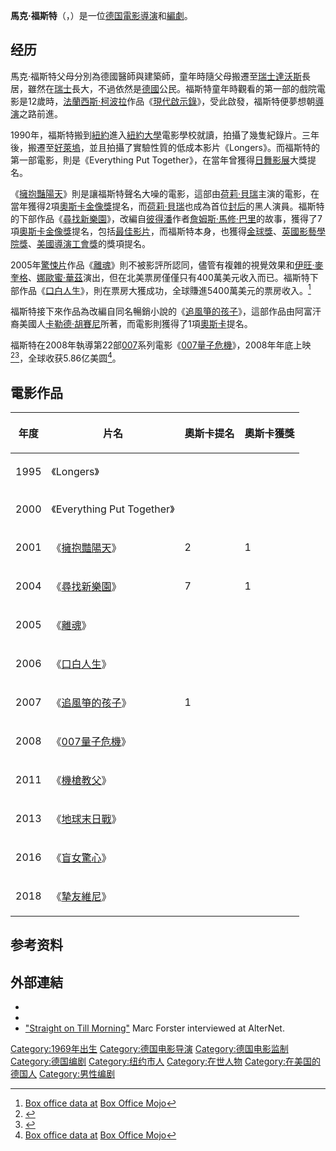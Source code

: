 {{noteTA
|T=zh-hans:马克·福斯特;zh-hk:馬可·科士打;zh-tw:馬克·福斯特;
|G1=Movie
|G2=Show
|1=zh-hans:马克;zh-hk:馬可;zh-tw:馬克;
|2=zh-hans:福斯特;zh-hk:科士打;zh-tw:福斯特;
}}
{{藝人
|圖片 = MarcForsterUpdated2014.jpg
| caption      = 2013年的福斯特
|圖片簡介 =馬克·福斯特
| 姓名         = 馬克·福斯特
| 類型         = 導演
| 英文名       = Marc Forster
| 出生日期     = {{birth date and age|1969|11|30}}
| 出生地點     = {{BRD}}[[烏爾姆|烏爾姆]]
| 活躍年代     = 1995年─現今
| 職業         = [[電影導演|電影導演]]、[[編劇|編劇]]
| IMDb         = 0286975
}}
'''馬克·福斯特'''（{{lang-de|Marc Forster}}，{{bd|1969年|11月30日|catIdx=Forster, Marc}}）是一位[[德国|德国]][[電影導演|電影導演]]和[[編劇|編劇]]。

==经历==
馬克·福斯特父母分別為德國醫師與建築師，童年時隨父母搬遷至[[瑞士|瑞士]][[達沃斯|達沃斯]]長居，雖然在[[瑞士|瑞士]]長大，不過依然是[[德國|德國]]公民。福斯特童年時觀看的第一部的戲院電影是12歲時，[[法蘭西斯·柯波拉|法蘭西斯·柯波拉]]作品《[[現代啟示錄|現代啟示錄]]》，受此啟發，福斯特便夢想朝[[導演|導演]]之路前進。

1990年，福斯特搬到[[紐約|紐約]]進入[[紐約大學|紐約大學]]電影學校就讀，拍攝了幾隻紀錄片。三年後，搬遷至[[好萊塢|好萊塢]]，並且拍攝了實驗性質的低成本影片《Longers》。而福斯特的第一部電影，則是《Everything Put Together》，在當年曾獲得[[日舞影展|日舞影展]]大獎提名。

《[[擁抱豔陽天|擁抱豔陽天]]》則是讓福斯特聲名大噪的電影，這部由[[荷莉·貝瑞|荷莉·貝瑞]]主演的電影，在當年獲得2項[[奧斯卡金像獎|奧斯卡金像獎]]提名，而[[荷莉·貝瑞|荷莉·貝瑞]]也成為首位[[奧斯卡最佳女主角獎|封后]]的黑人演員。福斯特的下部作品《[[尋找新樂園|尋找新樂園]]》，改編自[[彼得潘|彼得潘]]作者[[詹姆斯·馬修·巴里|詹姆斯·馬修·巴里]]的故事，獲得了7項[[奧斯卡金像獎|奧斯卡金像獎]]提名，包括[[奧斯卡最佳影片獎|最佳影片]]，而福斯特本身，也獲得[[金球獎|金球獎]]、[[BAFTA|英國影藝學院獎]]、[[美國導演工會獎|美國導演工會獎]]的獎項提名。

2005年[[驚悚片|驚悚片]]作品《[[離魂|離魂]]》則不被影評所認同，儘管有複雜的視覺效果和[[伊旺·麥奎格|伊旺·麥奎格]]、[[娜歐蜜·華茲|娜歐蜜·華茲]]演出，但在北美票房僅僅只有400萬美元收入而已。福斯特下部作品《[[口白人生|口白人生]]》，則在票房大獲成功，全球賺進5400萬美元的票房收入。<ref>[http://www.boxofficemojo.com/movies/?id=strangerthanfiction.htm Box office data at] [[Box_Office_Mojo|Box Office Mojo]]</ref>

福斯特接下來作品為改編自同名暢銷小說的《[[追風箏的孩子|追風箏的孩子]]》，這部作品由阿富汗裔美國人[[卡勒德·胡賽尼|卡勒德·胡賽尼]]所著，而電影則獲得了1項[[奧斯卡|奧斯卡]]提名。

福斯特在2008年執導第22部[[007|007]]系列電影《[[007量子危機|007量子危機]]》，2008年年底上映<ref name="forster">{{cite news| url=http://www.hollywoodreporter.com/hr/content_display/news/e3iccebdd9e18efe05191dda128a6adfd13| title=Forster back in action with 'Bond 22'| publisher=[[The_Hollywood_Reporter|The Hollywood Reporter]]| date=2007-06-19| accessdate=2007-06-19| archiveurl=https://web.archive.org/web/20070630003440/http://www.hollywoodreporter.com/hr/content_display/news/e3iccebdd9e18efe05191dda128a6adfd13| archivedate=2007-06-30| deadurl=yes}}</ref><ref>{{cite news | title = New Bond film title is confirmed | publisher = [[BBC_News_Online|BBC News Online]] | date = 2008-01-24 | url = http://news.bbc.co.uk/1/hi/entertainment/7206997.stm | accessdate = 2008-01-24 | archive-date = 2008-01-27 | archive-url = https://web.archive.org/web/20080127153108/http://news.bbc.co.uk/1/hi/entertainment/7206997.stm | dead-url = no }}</ref>，全球收获5.86亿美圆<ref>[http://boxofficemojo.com/movies/?id=jamesbond22.htm Box office data at] {{Wayback|url=http://boxofficemojo.com/movies/?id=jamesbond22.htm |date=20091028201044 }} [[Box_Office_Mojo|Box Office Mojo]]</ref>。

==電影作品==
{| class="wikitable"
! 年度 !! 片名 !! 奧斯卡提名 !! 奧斯卡獲獎
|-
| 1995 || 《Longers》|| || 
|-
| 2000 || 《Everything Put Together》|| || 
|-
| 2001 || 《[[擁抱豔陽天|擁抱豔陽天]]》 || 2 || 1
|-
| 2004 || 《[[尋找新樂園|尋找新樂園]]》 || 7 || 1
|-
| 2005 || 《[[離魂|離魂]]》 || ||
|-
| 2006 || 《[[口白人生|口白人生]]》 || ||
|-
| 2007 || 《[[追風箏的孩子|追風箏的孩子]]》 || 1 ||
|-
| 2008 || 《[[007量子危機|007量子危機]]》 || || 
|-
| 2011 || 《[[機槍教父|機槍教父]]》 || || 
|-
| 2013 || 《[[地球末日戰|地球末日戰]]》|| || 
|-
| 2016 || 《[[盲女驚心|盲女驚心]]》|| || 
|-
| 2018 || 《[[摯友維尼|摯友維尼]]》|| || 
|}

== 参考资料 ==
{{reflist}}

==外部連結==
{{Commons category}}
*{{IMDb name|0286975}}
* {{IMDb title|id=0910565|title=Marc Forster - Von Davos nach Hollywood}}
*[http://www.alternet.org/movies/20454/?page=entire "Straight on Till Morning"] Marc Forster interviewed at AlterNet.

{{Marc Forster}}
{{James Bonds Films}}
{{Authority control}}
{{DEFAULTSORT:Forster, Marc}}
[[Category:1969年出生|Category:1969年出生]]
[[Category:德国电影导演|Category:德国电影导演]]
[[Category:德国电影监制|Category:德国电影监制]]
[[Category:德国编剧|Category:德国编剧]]
[[Category:纽约市人|Category:纽约市人]]
[[Category:在世人物|Category:在世人物]]
[[Category:在美国的德国人|Category:在美国的德国人]]
[[Category:男性编剧|Category:男性编剧]]